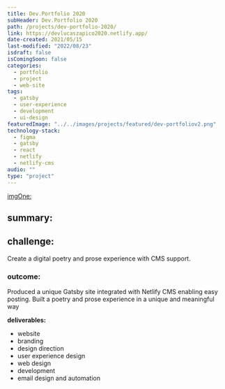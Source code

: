 ```yaml
---
title: Dev.Portfolio 2020
subHeader: Dev.Portfolio 2020
path: /projects/dev-portfolio-2020/
link: https://devlucaszapico2020.netlify.app/
date-created: 2021/05/15
last-modified: "2022/08/23"
isdraft: false
isComingSoon: false
categories:
  - portfolio
  - project
  - web-site
tags:
  - gatsby
  - user-experience
  - development
  - ui-design
featuredImage: "../../images/projects/featured/dev-portfoliov2.png"
technology-stack:
  - figma
  - gatsby
  - react
  - netlify
  - netlify-cms
audio: ""
type: "project"
---
```


[imgOne:](../assets/images/projects/yogaofwords-showcase-1.png)

## summary:

## challenge:

Create a digital poetry and prose experience with CMS support.

### outcome:

Produced a unique Gatsby site integrated with Netlify CMS enabling easy
posting. Built a poetry and prose experience in a unique and meaningful
way

**deliverables:**

- website
- branding
- design direction
- user experience design
- web design
- development
- email design and automation
